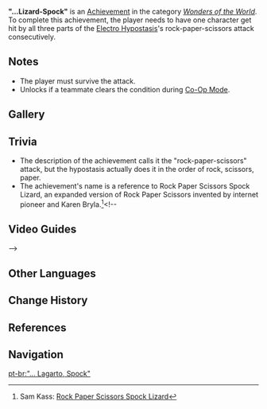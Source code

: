 {{Achievement Infobox
|title        = 
|id           = 82076
|order id     = 2076
|category     = Wonders of the World
|description  = Have one character get hit by all three parts of the [[Electro Hypostasis|rock-paper-scissors attack]] consecutively.
|requirements = 
|primogems    = 5
|tracking     = 
|hidden       = 1
|topic        = Electro Hypostasis
|type         = Boss
}}
'''"...Lizard-Spock"''' is an [[Achievement]] in the category ''[[Wonders of the World]]''. To complete this achievement, the player needs to have one character get hit by all three parts of the [[Electro Hypostasis]]'s rock-paper-scissors attack consecutively.

==Notes==
* The player must survive the attack.
* Unlocks if a teammate clears the condition during [[Co-Op Mode]].

==Gallery==
{{Preview
|file=Electro Hypostasis Rock Scissors Paper
|caption=The rock-scissors-paper attack (without getting hit)
}}

==Trivia==
* The description of the achievement calls it the "rock-paper-scissors" attack, but the hypostasis actually does it in the order of rock, scissors, paper.
* The achievement's name is a reference to Rock Paper Scissors Spock Lizard, an expanded version of Rock Paper Scissors invented by internet pioneer {{w|Sam Kass}} and Karen Bryla.<ref>Sam Kass: [http://www.samkass.com/theories/RPSSL.html Rock Paper Scissors Spock Lizard]</ref><!--
==Video Guides==
{{EVT
|video1   = 
|caption1 = 
}}
-->

==Other Languages==
{{Other Languages
|en      = "...Lizard-Spock"
|zhs     = 「…还有蜥蜴和斯波克」
|zhs_rm  = "...Háiyǒu Xīyì Hé Sībōkè"
|zht     = 「…還有蜥蜴和斯波克」
|zht_rm  = "...Háiyǒu Xīyì Hé Sībōkè"
|zh_tl   = 
|ja      = 「…あとはトカゲとスポック」
|ja_rm   = "...Ato wa tokage to Supokku"
|ja_tl   = 
|ko      = 「…도마뱀이랑 스팍도 추가해」
|ko_rm   = "...Domabaem-irang Seupak-do chuga hae"
|ko_tl   = "...Add Lizard and Spock"
|es      = “... lagarto, Spock”
|es_tl   = "...Lizard, Spock"
|fr      = ... Lézard, Spock.
|fr_tl   = ...Lizard, Spock.
|ru      = «...ящерица, Спок»
|ru_tl   = 
|th      = "...ยังมีกิ้งก่ากับ Spock"
|th_rm   = "...Yang Mi Kingka Kap Spock"
|th_tl   = 
|vi      = "...Lizard-Spock"
|de      = „Echse und Spock“
|de_tl   = "Lizard and Spock"
|id      = "... Kadal-Spock"
|id_tl   = "... Lizard-Spock"
|pt      = "... Lagarto, Spock"
|pt_tl   = "... Lizard, Spock"
}}

==Change History==
{{Change History|1.3}}

==References==
{{Reflist}}

==Navigation==
{{Achievement Navbox|Wonders of the World|Boss}}
[[pt-br:"... Lagarto, Spock"]]